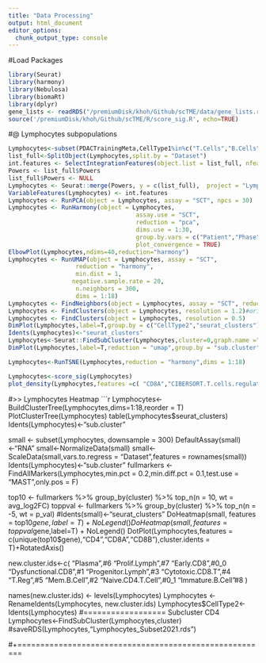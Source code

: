 ```yaml
---
title: "Data Processing"
output: html_document
editor_options: 
  chunk_output_type: console
---
```

#Load Packages
```r
library(Seurat)
library(harmony)
library(Nebulosa)
library(biomaRt)
library(dplyr)
gene_lists <- readRDS("/premiumDisk/khoh/Github/scTME/data/gene_lists.rds")
source('/premiumDisk/khoh/Github/scTME/R/score_sig.R', echo=TRUE)
```


#@ Lymphocytes subpopulations
```r
Lymphocytes<-subset(PDACTrainingMeta,CellType1%in%c("T.Cells","B.Cells","Plasma"))
list_full<-SplitObject(Lymphocytes,split.by = "Dataset")
int.features <- SelectIntegrationFeatures(object.list = list_full, nfeatures = 4000)
Powers <- list_full$Powers
list_full$Powers <- NULL
Lymphocytes <- Seurat::merge(Powers, y = c(list_full),  project = "Lymphocytes", merge.data = TRUE)
VariableFeatures(Lymphocytes) <- int.features
Lymphocytes <- RunPCA(object = Lymphocytes, assay = "SCT", npcs = 30)
Lymphocytes <- RunHarmony(object = Lymphocytes,
                                    assay.use = "SCT",
                                    reduction = "pca",
                                    dims.use = 1:30,
                                    group.by.vars = c("Patient","Phase"),
                                    plot_convergence = TRUE)
ElbowPlot(Lymphocytes,ndims=40,reduction="harmony")
Lymphocytes <- RunUMAP(object = Lymphocytes, assay = "SCT", 
                   reduction = "harmony", 
                   min.dist = 1,
                  negative.sample.rate = 20,
                   n.neighbors = 300,
                   dims = 1:18)
Lymphocytes <- FindNeighbors(object = Lymphocytes, assay = "SCT", reduction = "harmony", dims = 1:18)
Lymphocytes <- FindClusters(object = Lymphocytes, resolution = 1.2)#original
Lymphocytes <- FindClusters(object = Lymphocytes, resolution = 0.5)
DimPlot(Lymphocytes,label=T,group.by = c("CellType2","seurat_clusters"),reduction = "tsne")
Idents(Lymphocytes)<-"seurat_clusters"
Lymphocytes<-Seurat::FindSubCluster(Lymphocytes,cluster=0,graph.name ="SCT_snn",resolution = 0.2)
DimPlot(Lymphocytes,label=T,reduction = "umap",group.by = "sub.cluster")

Lymphocytes<-RunTSNE(Lymphocytes,reduction = "harmony",dims = 1:18)

Lymphocytes<-score_sig(Lymphocytes)
plot_density(Lymphocytes,features =c( "CD8A","CIBERSORT.T.cells.regulatory..Tregs.","CD8B","CIBERSORT.T.cells.CD4.naive","CIBERSORT.T.cells.CD8","Puram_CD8.Tcell","CIBERSORT.NK.cells.activated","NKG7","FOXP3","CD4","Puram_CD4.Tcell","Puram_T.reg","CD79A","Puram_CD6.Texhaust","CD3G","LTB","KLRD1","CD3D","Bernard_Cytotoxic.T"),size = 0.1,reduction = "tsne")

```

#>> Lymphocytes Heatmap
```r
Lymphocytes<-BuildClusterTree(Lymphocytes,dims=1:18,reorder = T)
PlotClusterTree(Lymphocytes)
table(Lymphocytes$seurat_clusters)
Idents(Lymphocytes)<-"sub.cluster"

small <- subset(Lymphocytes, downsample = 300)
DefaultAssay(small)<-"RNA"
small<-NormalizeData(small)
small<-ScaleData(small,vars.to.regress = "Dataset",features = rownames(small))
Idents(Lymphocytes)<-"sub.cluster"
fullmarkers <- FindAllMarkers(Lymphocytes,min.pct = 0.2,min.diff.pct = 0.1,test.use = "MAST",only.pos = F)

top10 <- fullmarkers %>% group_by(cluster) %>% top_n(n = 10, wt = avg_log2FC)
toppval <- fullmarkers %>% group_by(cluster) %>% top_n(n = -5, wt = p_val)
#Idents(small)<-"seurat_clusters"
DoHeatmap(small, features = top10$gene,label=T) + NoLegend()
DoHeatmap(small, features = toppval$gene,label=T) + NoLegend()
DotPlot(Lymphocytes,features = c(unique(top10$gene),"CD4","CD8A","CD8B"),cluster.idents = T)+RotatedAxis()

new.cluster.ids<-c(
"Plasma",#6
"Prolif.Lymph",#7
"Early.CD8",#0_0
"Dysfunctional.CD8",#1
"Progenitor.Lymph",#3
"Cytotoxic.CD8.T",#4
"T.Reg",#5
"Mem.B.Cell",#2
"Naive.CD4.T.Cell",#0_1
"Immature.B.Cell"#8
)

names(new.cluster.ids) <- levels(Lymphocytes)
Lymphocytes <- RenameIdents(Lymphocytes, new.cluster.ids)
Lymphocytes$CellType2<-Idents(Lymphocytes)
#================== Subcluster CD4
Lymphocytes<-FindSubCluster(Lymphocytes,cluster)
#saveRDS(Lymphocytes,"Lymphocytes_Subset2021.rds")

#+=======================================================
